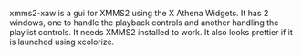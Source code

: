 {{Client| name=xmms2-xaw| author=Julien Charles| website=[https://sourceforge.net/projects/xmms2-xaw/]| version=0.6| devlanguage=C| ui=Xaw}}
xmms2-xaw is a gui for XMMS2 using the X Athena Widgets. It has 2 windows, one to handle the playback controls and another handling the playlist controls. It needs XMMS2 installed to work. It also looks prettier if it is launched using xcolorize.